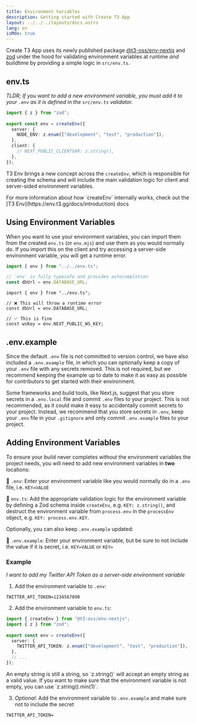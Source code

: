 ```yaml
---
title: Environment Variables
description: Getting started with Create T3 App
layout: ../../../layouts/docs.astro
lang: en
isMdx: true
---
```



Create T3 App uses its newly published package [@t3-oss/env-nextjs](https://env.t3.gg) and [zod](https://zod.dev)  under the hood for validating environment variables at runtime _and_ buildtime by providing a simple logic in `src/env.ts`.

## env.ts

_TLDR; If you want to add a new environment variable, you must add it to your `.env` as it is defined in the `src/env.ts` validator._

```ts:env.ts
import { z } from "zod";
 
export const env = createEnv({
  server: {
    NODE_ENV: z.enum(["development", "test", "production"]),
  },
  client: {
    // NEXT_PUBLIC_CLIENTVAR: z.string(),
  },
});
```

T3 Env brings a new concept across the `createEnv`, which is responsible for creating the schema and will include the main validation logic for client and server-sided environment variables. 

<Callout type="info">
    For more information about how `createEnv` internally works, check out the [T3 Env](https://env.t3.gg/docs/introduction) docs
</Callout>

## Using Environment Variables

When you want to use your environment variables, you can import them from the created `env.ts` (or `env.mjs`) and use them as you would normally do. If you import this on the client and try accessing a server-side environment variable, you will get a runtime error.

```ts:pages/api/hello.ts
import { env } from "../../env.ts";

// `env` is fully typesafe and provides autocompletion
const dbUrl = env.DATABASE_URL;
```

```ts:pages/index.tsx
import { env } from "../env.ts";

// ❌ This will throw a runtime error
const dbUrl = env.DATABASE_URL;

// ✅ This is fine
const wsKey = env.NEXT_PUBLIC_WS_KEY;
```

## .env.example

Since the default `.env` file is not committed to version control, we have also included a `.env.example` file, in which you can optionally keep a copy of your `.env` file with any secrets removed. This is not required, but we recommend keeping the example up to date to make it as easy as possible for contributors to get started with their environment.

Some frameworks and build tools, like Next.js, suggest that you store secrets in a `.env.local` file and commit `.env` files to your project. This is not recommended, as it could make it easy to accidentally commit secrets to your project. Instead, we recommend that you store secrets in `.env`, keep your `.env` file in your `.gitignore` and only commit `.env.example` files to your project.

## Adding Environment Variables

To ensure your build never completes without the environment variables the project needs, you will need to add new environment variables in **two** locations:

📄 `.env`: Enter your environment variable like you would normally do in a `.env` file, i.e. `KEY=VALUE`

📄 `env.ts`: Add the appropriate validation logic for the environment variable by defining a Zod schema inside `createEnv`, e.g. `KEY: z.string()`, and destruct the environment variable from `process.env` in the `processEnv` object, e.g. `KEY: process.env.KEY`.

Optionally, you can also keep `.env.example` updated:

📄 `.env.example`: Enter your environment variable, but be sure to not include the value if it is secret, i.e. `KEY=VALUE` or `KEY=`

### Example

_I want to add my Twitter API Token as a server-side environment variable_

1. Add the environment variable to `.env`:

```
TWITTER_API_TOKEN=1234567890
```

2. Add the environment variable to `env.ts`:

```ts
import { createEnv } from "@t3-oss/env-nextjs";
import { z } from "zod";
 
export const env = createEnv({
  server: {
    TWITTER_API_TOKEN: z.enum(["development", "test", "production"]),
  },
  // ...
});
```

<Callout type="info">
  An empty string is still a string, so `z.string()` will accept an empty string
  as a valid value. If you want to make sure that the environment variable is
  not empty, you can use `z.string().min(1)`.
</Callout>

3. _Optional:_ Add the environment variable to `.env.example` and make sure not to include the secret

```
TWITTER_API_TOKEN=
```
